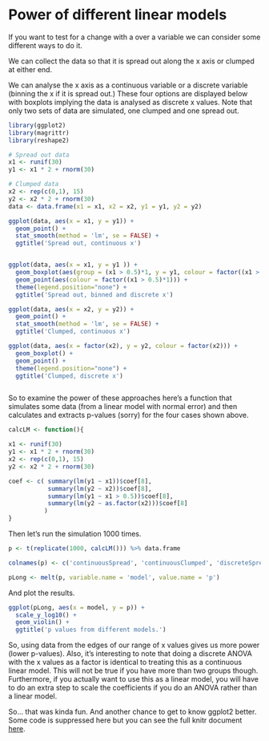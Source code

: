 # Power of different linear models

If you want to test for a change with a over a variable we can consider some different ways to do it.

We can collect the data so that it is spread out along the x axis or clumped at either end.

We can analyse the x axis as a continuous variable or a discrete variable (binning the x if it is spread out.)
These four options are displayed below with boxplots implying the data is analysed as discrete x values.
Note that only two sets of data are simulated, one clumped and one spread out.

```r
library(ggplot2)
library(magrittr)
library(reshape2)
```

```r
# Spread out data
x1 <- runif(30)
y1 <- x1 * 2 + rnorm(30)

# Clumped data
x2 <- rep(c(0,1), 15)
y2 <- x2 * 2 + rnorm(30)
data <- data.frame(x1 = x1, x2 = x2, y1 = y1, y2 = y2)

ggplot(data, aes(x = x1, y = y1)) +
  geom_point() + 
  stat_smooth(method = 'lm', se = FALSE) +
  ggtitle('Spread out, continuous x')


ggplot(data, aes(x = x1, y = y1 )) +
  geom_boxplot(aes(group = (x1 > 0.5)*1, y = y1, colour = factor((x1 > 0.5)*1)),  weight = 2) +
  geom_point(aes(colour = factor((x1 > 0.5)*1))) +
  theme(legend.position="none") +
  ggtitle('Spread out, binned and discrete x')

ggplot(data, aes(x = x2, y = y2)) +
  geom_point() + 
  stat_smooth(method = 'lm', se = FALSE) +
  ggtitle('Clumped, continuous x')

ggplot(data, aes(x = factor(x2), y = y2, colour = factor(x2))) +
  geom_boxplot() + 
  geom_point() +
  theme(legend.position="none") +
  ggtitle('Clumped, discrete x')



```

So to examine the power of these approaches here's a function that simulates some data (from a linear model with normal error) and then calculates and extracts p-values (sorry) for the four cases shown above.


```r
calcLM <- function(){

x1 <- runif(30)
y1 <- x1 * 2 + rnorm(30)
x2 <- rep(c(0,1), 15)
y2 <- x2 * 2 + rnorm(30)

coef <- c( summary(lm(y1 ~ x1))$coef[8],
           summary(lm(y2 ~ x2))$coef[8],
           summary(lm(y1 ~ x1 > 0.5))$coef[8],
           summary(lm(y2 ~ as.factor(x2)))$coef[8]
          )
}
```

Then let's run the simulation 1000 times.

```r
p <- t(replicate(1000, calcLM())) %>% data.frame

colnames(p) <- c('continuousSpread', 'continuousClumped', 'discreteSpread', 'discreteClumped')

pLong <- melt(p, variable.name = 'model', value.name = 'p')
```

And plot the results.
```r
ggplot(pLong, aes(x = model, y = p)) +
  scale_y_log10() +
  geom_violin() +
  ggtitle('p values from different models.')
```

So, using data from the edges of our range of x values gives us more power (lower p-values). 
Also, it's interesting to note that doing a discrete ANOVA with the x values as a factor is identical to treating this as a continuous linear model.
This will not be true if you have more than two groups though. 
Furthermore, if you actually want to use this as a linear model, you will have to do an extra step to scale the coefficients if you do an ANOVA rather than a linear model.

So... that was kinda fun. And another chance to get to know ggplot2 better. Some code is suppressed here but you can see the full knitr document [here](lmVSanova.Rmd).






